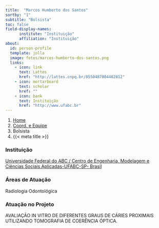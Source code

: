 ```yaml
---
title:  "Marcos Humberto dos Santos"
sortby: "1"
subtitle: "Bolsista"
toc: false
field-display-names:
      institute: "Instituição"
      affiliation: "Instituição"
about:
  id: person-profile
  template: jolla
  image: fotos/marcos-humberto-dos-santos.png
  links:
    - icon: link
      text: Lattes
      href: "http://lattes.cnpq.br/8550487004402812"
    - icon: mortarboard
      text: scholar
      href: ""
    - icon: bank
      text: Instituição
      href: "http://www.ufabc.br"
---
```


```{=html}
<nav aria-label="breadcrumb">
  <ol class="breadcrumb">
    <li class="breadcrumb-item"><a href="../../index.html">Home</a></li>
    <li class="breadcrumb-item"><a href="../coord-equipe.html">Coord. e Equipe</a></li>
    <li class="breadcrumb-item active">Bolsista</li>
    <li class="breadcrumb-item active" aria-current="page">{{< meta title >}}</li>
  </ol>
</nav>
```
:::{#person-profile}
:::

### Instituição

[Universidade Federal do ABC / Centro de Engenharia, Modelagem e Ciências Sociais Aplicadas-UFABC-SP- Brasil](http://www.ufabc.br)

### Áreas de Atuação

Radiologia Odontológica

### Atuação no Projeto

AVALIAÇÃO IN VITRO DE DIFERENTES GRAUS DE CÁRIES PROXIMAIS UTILIZANDO TOMOGRAFIA DE COERÊNCIA ÓPTICA.
